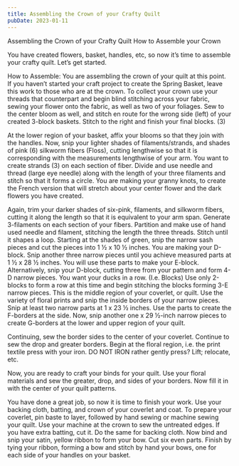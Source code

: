 ```yaml
---
title: Assembling the Crown of your Crafty Quilt
pubDate: 2023-01-11
---
```


Assembling the Crown of your Crafty Quilt 
How to Assemble your Crown

You have created flowers, basket, handles, etc, so now it’s time to assemble your crafty quilt. Let’s get started. 

How to Assemble: 
You are assembling the crown of your quilt at this point. If you haven’t started your craft project to create the Spring Basket, leave this work to those who are at the crown. To collect your crown use your threads that counterpart and begin blind stitching across your fabric, sewing your flower onto the fabric, as well as two of your foliages. Sew to the center bloom as well, and stitch en route for the wrong side (left) of your created 3-block baskets. Stitch to the right and finish your final blocks. (3) 

At the lower region of your basket, affix your blooms so that they join with the handles. Now, snip your lighter shades of filaments/strands, and shades of pink (6) silkworm fibers (Floss), cutting lengthwise so that it is corresponding with the measurements lengthwise of your arm. You want to create strands (3) on each section of fiber. Divide and use needle and thread (large eye needle) along with the length of your three filaments and stitch so that it forms a circle. You are making your granny knots, to create the French version that will stretch about your center flower and the dark flowers you have created. 

Again, trim your darker shades of six-pink, filaments, and silkworm fibers, cutting it along the length so that it is equivalent to your arm span. Generate 3-filaments on each section of your fibers. Partition and make use of hand used needle and filament, stitching the length the three threads. Stitch until it shapes a loop. Starting at the shades of green, snip the narrow sash pieces and cut the pieces into 1 ½ x 10 ½ inches. You are making your D-block. Snip another three narrow pieces until you achieve measured parts at 1 ½ x 28 ½ inches. You will use these parts to make your E-block. Alternatively, snip your D-block, cutting three from your pattern and form 4-D narrow pieces. You want your ducks in a row. (I.e. Blocks) Use only 2-blocks to form a row at this time and begin stitching the blocks forming 3-E narrow pieces. This is the middle region of your coverlet, or quilt. Use the variety of floral prints and snip the inside borders of your narrow pieces. Snip at least two narrow parts at 1 x 23 ½ inches. Use the parts to create the F-borders at the side. Now, snip another one x 29 ½-inch narrow pieces to create G-borders at the lower and upper region of your quilt. 

Continuing, sew the border sides to the center of your coverlet. Continue to sew the drop and greater borders. Begin at the floral region, i.e. the print textile press with your iron. DO NOT IRON rather gently press? Lift; relocate, etc. 

Now, you are ready to craft your binds for your quilt. Use your floral materials and sew the greater, drop, and sides of your borders. Now fill it in with the center of your quilt patterns. 

You have done a great job, so now it is time to finish your work. Use your backing cloth, batting, and crown of your coverlet and coat. To prepare your coverlet, pin baste to layer, followed by hand sewing or machine sewing your quilt. Use your machine at the crown to sew the untreated edges. If you have extra batting, cut it. Do the same for backing cloth. Now bind and snip your satin, yellow ribbon to form your bow. Cut six even parts. Finish by tying your ribbon, forming a bow and stitch by hand your bows, one for each side of your handles on your basket.